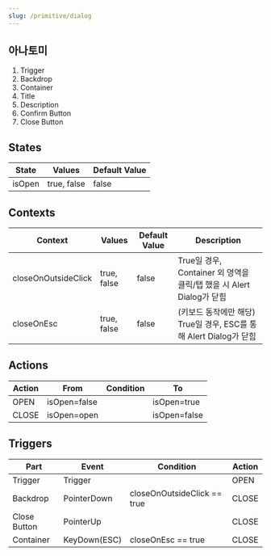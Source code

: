 ```yaml
---
slug: /primitive/dialog
---
```


## 아나토미

1. Trigger
2. Backdrop
3. Container
4. Title
5. Description
6. Confirm Button
7. Close Button

## States

| State  | Values      | Default Value |
| ------ | ----------- | ------------- |
| isOpen | true, false | false         |

## Contexts

| Context             | Values      | Default Value | Description                                                          |
| ------------------- | ----------- | ------------- | -------------------------------------------------------------------- |
| closeOnOutsideClick | true, false | false         | True일 경우, Container 외 영역을 클릭/탭 했을 시 Alert Dialog가 닫힘 |
| closeOnEsc          | true, false | false         | (키보드 동작에만 해당) True일 경우, ESC를 통해 Alert Dialog가 닫힘   |

## Actions

| Action | From         | Condition | To           |
| ------ | ------------ | --------- | ------------ |
| OPEN   | isOpen=false |           | isOpen=true  |
| CLOSE  | isOpen=open  |           | isOpen=false |

## Triggers

| Part         | Event        | Condition                   | Action |
| ------------ | ------------ | --------------------------- | ------ |
| Trigger      | Trigger      |                             | OPEN   |
| Backdrop     | PointerDown  | closeOnOutsideClick == true | CLOSE  |
| Close Button | PointerUp    |                             | CLOSE  |
| Container    | KeyDown(ESC) | closeOnEsc == true          | CLOSE  |
